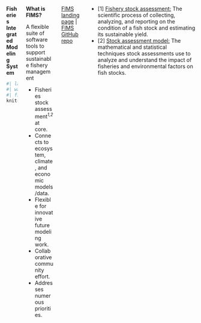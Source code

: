 ::: {.columns}

::: {.column width="30%"}

**Fisheries Integrated Modeling System**
```r
#| label: fims-hexlog
#| warning: false
#| fig-alt: Hexagon-shaped logo representing FIMS
knitr::include_graphics(file.path("fims_images", "FIMS_hexlogo.png"))
```

:::

::: {.column width="70%"}

**What is FIMS?**

A flexible suite of software tools to support sustainable fishery management

- Fisheries stock assessment*<sup>1,2</sup>* at core. 
- Connects to ecosystem, climate, and economic models/data.
- Flexible for innovative future modeling work.
- Collaborative community effort.
- Addresses numerous priorities. 

:::

[FIMS landing page](https://noaa-fims.github.io/FIMS/) | [FIMS GitHub repo](https://github.com/noaa-fims/fims/)

- [1] [Fishery stock assessment:](https://www.fisheries.noaa.gov/insight/stock-assessment-model-descriptions) The scientific process of collecting, analyzing, and reporting on the condition of a fish stock and estimating its sustainable yield.
- [2] [Stock assessment model:](https://www.fisheries.noaa.gov/insight/stock-assessment-model-descriptions) The mathematical and statistical techniques stock assessments use to analyze and understand the impact of fisheries and environmental factors on fish stocks.
:::